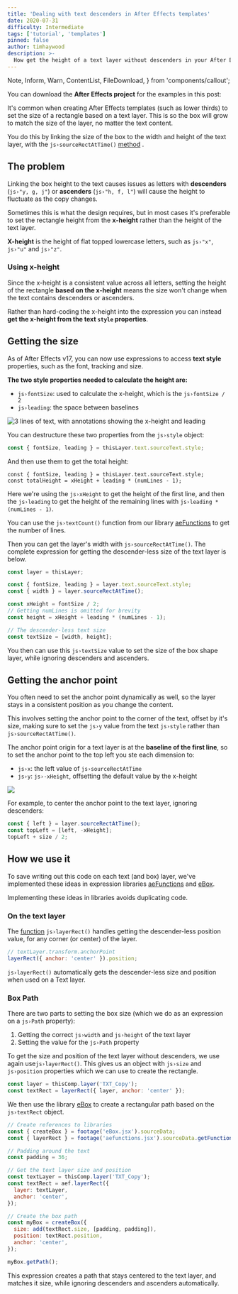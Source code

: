 ```yaml
---
title: 'Dealing with text descenders in After Effects templates'
date: 2020-07-31
difficulty: Intermediate
tags: ['tutorial', 'templates']
pinned: false
author: timhaywood
description: >-
  How get the height of a text layer without descenders in your After Effects templates, using expressions.
---
```


  Note,
  Inform,
  Warn,
  ContentList,
  FileDownload,
} from 'components/callout';

<FileDownload fileName="dealing-with-descenders-examples" projectName="Download Project File">

You can download the **After Effects project** for the examples in this post:

</FileDownload>

It's common when creating After Effects templates (such as lower thirds) to set the size of a rectangle based on a text layer. This is so the box will grow to match the size of the layer, no matter the text content.

<Inform>

You do this by linking the size of the box to the width and height of the text layer, with the `js›sourceRectAtTime()` [method](/blog/basics-native-methods) .

</Inform>

## The problem

Linking the box height to the text causes issues as letters with **descenders** (`js›"y, g, j"`) or **ascenders** (`js›"h, f, l"`) will cause the height to fluctuate as the copy changes.

<LocalVideo
  videoName="box-size-from-text-height"
  title="Box height fluctuations when using the text height"
/>

Sometimes this is what the design requires, but in most cases it's preferable to set the rectangle height from the **x-height** rather than the height of the text layer.

<Inform>

**X-height** is the height of flat topped lowercase letters, such as `js›"x"`, `js›"u"` and `js›"z"`.

</Inform>

### Using x-height

Since the x-height is a consistent value across all letters, setting the height of the rectangle **based on the x-height** means the size won't change when the text contains descenders or ascenders.

<LocalVideo
  videoName="box-size-from-cap-height"
  title="Consistent box height when using the cap height, not layer height"
/>

Rather than hard-coding the x-height into the expression you can instead **get the x-height from the text `style` properties**.

## Getting the size

As of After Effects v17, you can now use expressions to access **text style** properties, such as the font, tracking and size.

**The two style properties needed to calculate the height are:**

- `js›fontSize`: used to calculate the x-height, which is the `js›fontSize / 2`
- `js›leading`: the space between baselines

![3 lines of text, with annotations showing the x-height and leading](text-styles-example.png)

You can destructure these two properties from the `js›style` object:

```js
const { fontSize, leading } = thisLayer.text.sourceText.style;
```

And then use them to get the total height:

```js{2}
const { fontSize, leading } = thisLayer.text.sourceText.style;
const totalHeight = xHeight + leading * (numLines - 1);
```

Here we're using the `js›xHeight` to get the height of the first line, and then the `js›leading` to get the height of the remaining lines with `js›leading * (numLines - 1)`.

<Note>

You can use the `js›textCount()` function from our library [aeFunctions](/blog/using-aefunctions) to get the number of lines.

</Note>

Then you can get the layer's width with `js›sourceRectAtTime()`. The complete expression for getting the descender-less size of the text layer is below.

```js
const layer = thisLayer;

const { fontSize, leading } = layer.text.sourceText.style;
const { width } = layer.sourceRectAtTime();

const xHeight = fontSize / 2;
// Getting numLines is omitted for brevity
const height = xHeight + leading * (numLines - 1);

// The descender-less text size
const textSize = [width, height];
```

You then can use this `js›textSize` value to set the size of the box shape layer, while ignoring descenders and ascenders.

## Getting the anchor point

You often need to set the anchor point dynamically as well, so the layer stays in a consistent position as you change the content.

<Inform>

This involves setting the anchor point to the corner of the text, offset by it's size, making sure to set the `js›y` value from the text `js›style` rather than `js›sourceRectAtTime()`.

</Inform>

The anchor point origin for a text layer is at the **baseline of the first line**, so to set the anchor point to the top left you ste each dimension to:

- `js›x`: the left value of `js›sourceRectAtTime`
- `js›y`: `js›-xHeight`, offsetting the default value by the x-height

![](anchor-point-from-origin.png)

For example, to center the anchor point to the text layer, ignoring descenders:

```js
const { left } = layer.sourceRectAtTime();
const topLeft = [left, -xHeight];
topLeft + size / 2;
```

## How we use it

To save writing out this code on each text (and box) layer, we've implemented these ideas in expression libraries [aeFunctions](/blog/using-aefunctions) and [eBox](/blog/creating-scaling-rectangles).

<Inform>

Implementing these ideas in libraries avoids duplicating code.

</Inform>

### On the text layer

The [function](/blog/basics-functions) `js›layerRect()` handles getting the descender-less position value, for any corner (or center) of the layer.

```js
// textLayer.transform.anchorPoint
layerRect({ anchor: 'center' }).position;
```

<Note>

`js›layerRect()` automatically gets the descender-less size and position when used on a Text layer.

</Note>

### Box Path

There are two parts to setting the box size (which we do as an expression on a `js›Path` property):

1. Getting the correct `js›width` and `js›height` of the text layer
2. Setting the value for the `js›Path` property

To get the size and position of the text layer without descenders, we use again use`js›layerRect()`. This gives us an object with `js›size` and `js›position` properties which we can use to create the rectangle.

```js
const layer = thisComp.layer('TXT_Copy');
const textRect = layerRect({ layer, anchor: 'center' });
```

We then use the library [eBox](/blog/creating-scaling-rectangles) to create a rectangular path based on the `js›textRect` object.

```js
// Create references to libraries
const { createBox } = footage('eBox.jsx').sourceData;
const { layerRect } = footage('aefunctions.jsx').sourceData.getFunctions();

// Padding around the text
const padding = 36;

// Get the text layer size and position
const textLayer = thisComp.layer('TXT_Copy');
const textRect = aef.layerRect({
  layer: textLayer,
  anchor: 'center',
});

// Create the box path
const myBox = createBox({
  size: add(textRect.size, [padding, padding]),
  position: textRect.position,
  anchor: 'center',
});

myBox.getPath();
```

This expression creates a path that stays centered to the text layer, and matches it size, while ignoring descenders and ascenders automatically.
